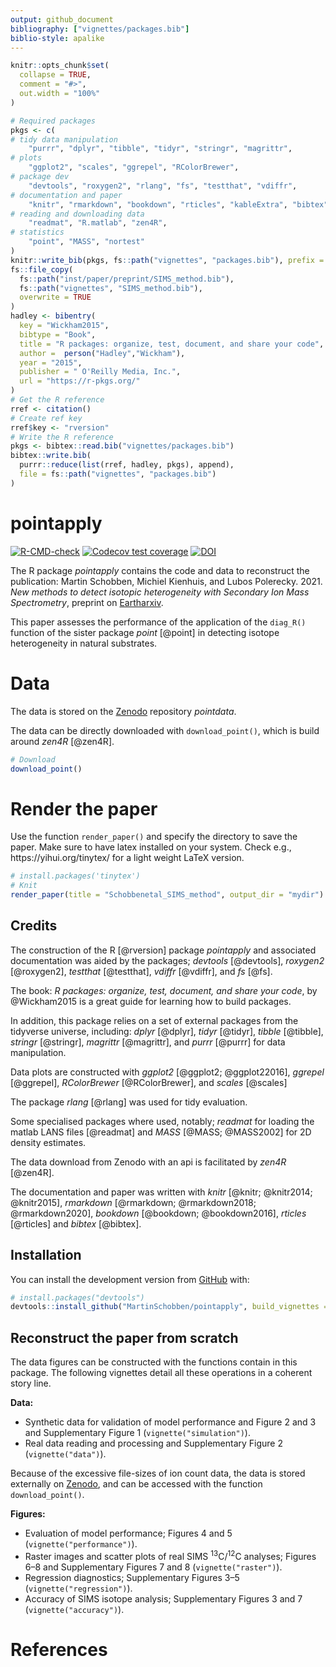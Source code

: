 ```yaml
---
output: github_document
bibliography: ["vignettes/packages.bib"]
biblio-style: apalike
---
```



```r
knitr::opts_chunk$set(
  collapse = TRUE,
  comment = "#>",
  out.width = "100%"
)
```


```r
# Required packages
pkgs <- c(
# tidy data manipulation    
    "purrr", "dplyr", "tibble", "tidyr", "stringr", "magrittr", 
# plots
    "ggplot2", "scales", "ggrepel", "RColorBrewer",
# package dev
    "devtools", "roxygen2", "rlang", "fs", "testthat", "vdiffr",
# documentation and paper
    "knitr", "rmarkdown", "bookdown", "rticles", "kableExtra", "bibtex",
# reading and downloading data
    "readmat", "R.matlab", "zen4R",
# statistics
    "point", "MASS", "nortest"
)
knitr::write_bib(pkgs, fs::path("vignettes", "packages.bib"), prefix = "")
fs::file_copy(
  fs::path("inst/paper/preprint/SIMS_method.bib"), 
  fs::path("vignettes", "SIMS_method.bib"), 
  overwrite = TRUE
)
hadley <- bibentry(
  key = "Wickham2015",
  bibtype = "Book",
  title = "R packages: organize, test, document, and share your code",
  author =  person("Hadley","Wickham"),
  year = "2015",
  publisher = " O'Reilly Media, Inc.",
  url = "https://r-pkgs.org/"
)
# Get the R reference
rref <- citation()
# Create ref key
rref$key <- "rversion"
# Write the R reference
pkgs <- bibtex::read.bib("vignettes/packages.bib")
bibtex::write.bib(
  purrr::reduce(list(rref, hadley, pkgs), append), 
  file = fs::path("vignettes", "packages.bib")
)
```


# pointapply

<!-- badges: start -->
[![R-CMD-check](https://github.com/MartinSchobben/pointapply/workflows/R-CMD-check/badge.svg)](https://github.com/MartinSchobben/pointapply/actions)
[![Codecov test coverage](https://codecov.io/gh/MartinSchobben/pointapply/branch/master/graph/badge.svg)](https://app.codecov.io/gh/MartinSchobben/pointapply?branch=master)
[![DOI](https://zenodo.org/badge/340077309.svg)](https://zenodo.org/badge/latestdoi/340077309)
<!-- badges: end -->

The R package *pointapply* contains the code and data to reconstruct the publication: Martin Schobben, Michiel Kienhuis, and Lubos Polerecky. 2021. *New methods to detect isotopic heterogeneity with Secondary Ion Mass Spectrometry*, preprint on [Eartharxiv](https://eartharxiv.org/).

This paper assesses the performance of the application of the `diag_R()` function of the sister package *point* [@point] in detecting isotope heterogeneity in natural substrates. 


# Data

The data is stored on the [Zenodo](https://doi.org/10.5281/zenodo.4580159) repository *pointdata*.

The data can be directly downloaded with `download_point()`, which is build around *zen4R* [@zen4R].

``` r
# Download
download_point()
```

# Render the paper

Use the function `render_paper()` and specify the directory to save the paper. Make sure to have latex installed on your system. Check e.g., https://yihui.org/tinytex/ for a light weight LaTeX version.


``` r
# install.packages('tinytex')
# Knit
render_paper(title = "Schobbenetal_SIMS_method", output_dir = "mydir")
```

## Credits

The construction of the R [@rversion] package *pointapply* and associated documentation was aided by the packages; *devtools* [@devtools], *roxygen2* [@roxygen2], *testthat* [@testthat], *vdiffr* [@vdiffr], and *fs* [@fs].

The book: *R packages: organize, test, document, and share your code*, by @Wickham2015 is a great guide for learning how to build packages. 

In addition, this package relies on a set of external packages from the tidyverse universe, including: *dplyr* [@dplyr], *tidyr* [@tidyr], *tibble* [@tibble], *stringr* [@stringr], *magrittr* [@magrittr], and *purrr* [@purrr] for data manipulation.

Data plots are constructed with *ggplot2* [@ggplot2; @ggplot22016], *ggrepel* [@ggrepel], *RColorBrewer* [@RColorBrewer], and *scales* [@scales]

The package *rlang* [@rlang] was used for tidy evaluation.

Some specialised packages where used, notably; *readmat* for loading the matlab LANS files [@readmat] and *MASS* [@MASS; @MASS2002] for 2D density estimates.

The data download from Zenodo with an api is facilitated by *zen4R* [@zen4R].

The documentation and paper was written with *knitr* [@knitr; @knitr2014; @knitr2015], *rmarkdown* [@rmarkdown; @rmarkdown2018; @rmarkdown2020], *bookdown* [@bookdown; @bookdown2016], *rticles* [@rticles] and *bibtex* [@bibtex].


## Installation

You can install the development version from [GitHub](https://github.com/) with:

``` r
# install.packages("devtools")
devtools::install_github("MartinSchobben/pointapply", build_vignettes = TRUE)
```


## Reconstruct the paper from scratch

The data figures can be constructed with the functions contain in this package. The following vignettes detail all these operations in a coherent story line.

**Data:**

*   Synthetic data for validation of model performance and Figure 2 and 3 and Supplementary Figure 1 (`vignette("simulation")`).
*   Real data reading and processing and Supplementary Figure 2 (`vignette("data")`).

Because of the excessive file-sizes of ion count data, the data is stored externally on [Zenodo](https://doi.org/10.5281/zenodo.4564170), and can be accessed with the function `download_point()`.

**Figures:**

*   Evaluation of model performance; Figures 4 and 5 (`vignette("performance")`).
*   Raster images and scatter plots of real SIMS ^13^C/^12^C analyses; Figures 6--8 and Supplementary Figures 7 and 8 (`vignette("raster")`).
*   Regression diagnostics; Supplementary Figures 3--5 (`vignette("regression")`).
*   Accuracy of SIMS isotope analysis; Supplementary Figures 3 and 7 (`vignette("accuracy")`).


# References
